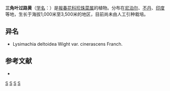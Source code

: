 {{Speciesbox
| genus = Lysimachia
| species = deltoidea
| authority = Wight
| subdivision_ranks =[[变种|变种]]
| subdivision =
* 三角叶过路黄 ''L. d.'' var. ''deltoidea''
* [[小寸金黄|小寸金黄]] ''L. d.'' var. ''cinerascens''
}}

'''三角叶过路黄'''（[[学名|学名]]：{{lang|la|''Lysimachia deltoidea''}}）是[[报春花科|报春花科]][[珍珠菜属|珍珠菜属]]的植物。分布在[[尼泊尔|尼泊尔]]、[[不丹|不丹]]、[[印度|印度]]等地，生长于海拔1,000米至3,500米的地区，目前尚未由人工引种栽培。

== 异名 ==
* Lysimachia deltoidea Wight var. cinerascens Franch.

== 参考文献 ==
<div class="references-small">
* {{cite web| url =http://www.bioinfo.cn/db05/KmzwSpecies.php?action=view&id=17557| title =三角叶过路黄（原变种）| work =《中国高等植物数据库全库》| publisher =中国科学院微生物研究所| author =昆明植物研究所| accessdate =2009-02-25| deadurl =yes| archiveurl =https://web.archive.org/web/20160305011853/http://www.bioinfo.cn/db05/KmzwSpecies.php?action=view&id=17557| archivedate =2016-03-05}}
</div>
{{Taxonbar|from=Q10866825}}

[[Category:珍珠菜属|S]]
[[Category:尼泊尔植物|S]]
[[Category:不丹植物|S]]
[[Category:印度植物|S]]